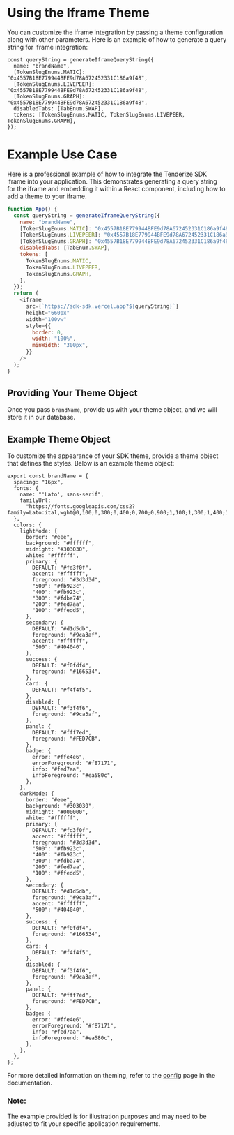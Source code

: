 
# Using the Iframe Theme

You can customize the iframe integration by passing a theme configuration along with other parameters.
Here is an example of how to generate a query string for iframe integration:

```tsx filename="Generate" copy
const queryString = generateIframeQueryString({
  name: "brandName",
  [TokenSlugEnums.MATIC]: "0x4557B18E779944BFE9d78A672452331C186a9f48",
  [TokenSlugEnums.LIVEPEER]: "0x4557B18E779944BFE9d78A672452331C186a9f48",
  [TokenSlugEnums.GRAPH]: "0x4557B18E779944BFE9d78A672452331C186a9f48",
  disabledTabs: [TabEnum.SWAP],
  tokens: [TokenSlugEnums.MATIC, TokenSlugEnums.LIVEPEER, TokenSlugEnums.GRAPH],
});
```

# Example Use Case

Here is a professional example of how to integrate the Tenderize SDK iframe into your application. This demonstrates generating a query string for the iframe and embedding it within a React component, including how to add a theme to your iframe.

```js filename="App.tsx"  copy
function App() {
  const queryString = generateIframeQueryString({
    name: "brandName",
    [TokenSlugEnums.MATIC]: "0x4557B18E779944BFE9d78A672452331C186a9f48",
    [TokenSlugEnums.LIVEPEER]: "0x4557B18E779944BFE9d78A672452331C186a9f48",
    [TokenSlugEnums.GRAPH]: "0x4557B18E779944BFE9d78A672452331C186a9f48",
    disabledTabs: [TabEnum.SWAP],
    tokens: [
      TokenSlugEnums.MATIC,
      TokenSlugEnums.LIVEPEER,
      TokenSlugEnums.GRAPH,
    ],
  });
  return (
    <iframe
      src={`https://sdk-sdk.vercel.app?${queryString}`}
      height="660px"
      width="100vw"
      style={{
        border: 0,
        width: "100%",
        minWidth: "300px",
      }}
    />
  );
}
```

## Providing Your Theme Object

Once you pass `brandName`, provide us with your theme object, and we will store it in our database.

## Example Theme Object

To customize the appearance of your SDK theme, provide a theme object that defines the styles. Below is an example theme object:

```tsx filename="Theme" copy
export const brandName = {
  spacing: "16px",
  fonts: {
    name: "'Lato', sans-serif",
    familyUrl:
      "https://fonts.googleapis.com/css2?family=Lato:ital,wght@0,100;0,300;0,400;0,700;0,900;1,100;1,300;1,400;1,700;1,900&display=swap",
  },
  colors: {
    lightMode: {
      border: "#eee",
      background: "#ffffff",
      midnight: "#303030",
      white: "#ffffff",
      primary: {
        DEFAULT: "#fd3f0f",
        accent: "#ffffff",
        foreground: "#3d3d3d",
        "500": "#fb923c",
        "400": "#fb923c",
        "300": "#fdba74",
        "200": "#fed7aa",
        "100": "#ffedd5",
      },
      secondary: {
        DEFAULT: "#d1d5db",
        foreground: "#9ca3af",
        accent: "#ffffff",
        "500": "#404040",
      },
      success: {
        DEFAULT: "#f0fdf4",
        foreground: "#166534",
      },
      card: {
        DEFAULT: "#f4f4f5",
      },
      disabled: {
        DEFAULT: "#f3f4f6",
        foreground: "#9ca3af",
      },
      panel: {
        DEFAULT: "#fff7ed",
        foreground: "#FED7CB",
      },
      badge: {
        error: "#ffe4e6",
        errorForeground: "#f87171",
        info: "#fed7aa",
        infoForeground: "#ea580c",
      },
    },
    darkMode: {
      border: "#eee",
      background: "#303030",
      midnight: "#000000",
      white: "#ffffff",
      primary: {
        DEFAULT: "#fd3f0f",
        accent: "#ffffff",
        foreground: "#3d3d3d",
        "500": "#fb923c",
        "400": "#fb923c",
        "300": "#fdba74",
        "200": "#fed7aa",
        "100": "#ffedd5",
      },
      secondary: {
        DEFAULT: "#d1d5db",
        foreground: "#9ca3af",
        accent: "#ffffff",
        "500": "#404040",
      },
      success: {
        DEFAULT: "#f0fdf4",
        foreground: "#166534",
      },
      card: {
        DEFAULT: "#f4f4f5",
      },
      disabled: {
        DEFAULT: "#f3f4f6",
        foreground: "#9ca3af",
      },
      panel: {
        DEFAULT: "#fff7ed",
        foreground: "#FED7CB",
      },
      badge: {
        error: "#ffe4e6",
        errorForeground: "#f87171",
        info: "#fed7aa",
        infoForeground: "#ea580c",
      },
    },
  },
};
```

For more detailed information on theming, refer to the [config](/theme/themeConfig) page in the documentation.

### Note:

<Callout type="warning" emoji="⚠️">
  The example provided is for illustration purposes and may need to be adjusted
  to fit your specific application requirements.
</Callout>
